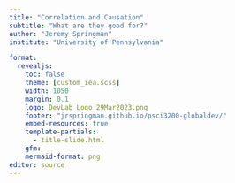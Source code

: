 ```yaml
---
title: "Correlation and Causation"
subtitle: "What are they good for?"
author: "Jeremy Springman"
institute: "University of Pennsylvania"

format:
  revealjs:
    toc: false
    theme: [custom_iea.scss]
    width: 1050
    margin: 0.1
    logo: DevLab_Logo_29Mar2023.png
    footer: "jrspringman.github.io/psci3200-globaldev/"
    embed-resources: true
    template-partials:
      - title-slide.html
    gfm:
    mermaid-format: png
editor: source
---
```








<!-- ::: columns -->
<!-- ::: {.column width="50%"} -->
<!-- ::: -->

<!-- ::: {.column width="50%"} -->
<!-- ::: -->
<!-- ::: -->
